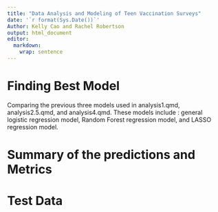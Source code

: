 ---
title: "Data Analysis and Modeling of Teen Vaccination Surveys"
date: '`r format(Sys.Date())`'
Author: Kelly Cao and Rachel Robertson
output: html_document
editor: 
  markdown: 
    wrap: sentence
---
# Finding Best Model
Comparing the previous three models used in analysis1.qmd, analysis2.5.qmd, and analysis4.qmd. These models include : general logistic regression model, Random Forest regression model, and LASSO regression model. 

# Summary of the predictions and Metrics

# Test Data 